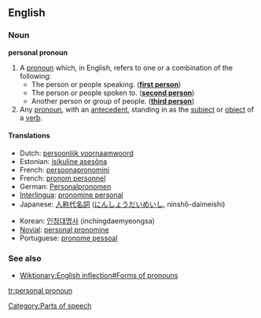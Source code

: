 ==English==
===Noun===
{{wikipedia|personal pronouns}}
'''personal pronoun'''
# A [[pronoun]] which, in English, refers to one or a combination of the following:
#* The person or people speaking. ('''[[first person]]''')
#* The person or people spoken to. ('''[[second person]]''')
#* Another person or group of people. ('''[[third person]]''')
# Any [[pronoun]], with an [[antecedent]], standing in as the [[subject]] or [[object]] of a [[verb]].

====Translations====
{{top}}
* Dutch: [[persoonlijk voornaamwoord]] {{n}}
* Estonian: [[isikuline asesõna]]
* French: [[persoonapronomini]]
* French: [[pronom personnel]] {{m}}
* German: [[Personalpronomen]] {{n}}
* [[Interlingua]]: [[pronomine personal]]
* Japanese: [[人称代名詞]] ([[にんしょうだいめいし]], ninshō-daimeishi)
{{mid}}
* Korean: [[인칭대명사]] (inchingdaemyeongsa)
*[[Novial]]: [[personal pronomine]]
* Portuguese: [[pronome pessoal]] {{m}}
{{bottom}}

===See also===
* [[Wiktionary:English inflection#Forms of pronouns]]

[[Category:Parts of speech]]

[[tr:personal pronoun]]